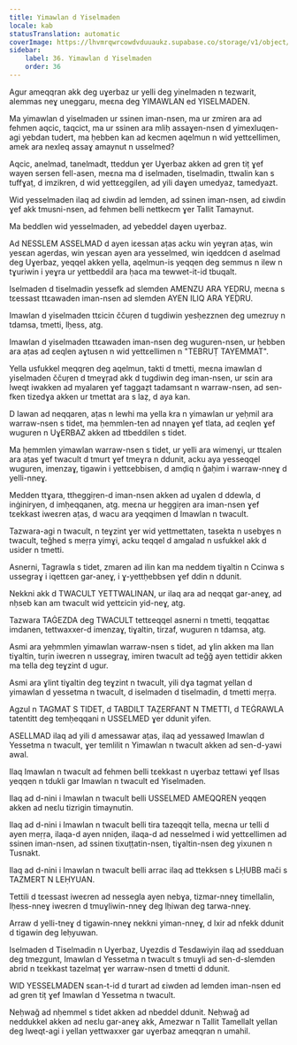 ```yaml
---
title: Yimawlan d Yiselmaden
locale: kab
statusTranslation: automatic
coverImage: https://lhvmrqwrcowdvduuaukz.supabase.co/storage/v1/object/public/strapi-uploads/small_cover-educacion-fundamental.webp-2d51a7828a2b1309555be27f7e2a61a0.webp
sidebar:
    label: 36. Yimawlan d Yiselmaden
    order: 36
---
```

Agur ameqqran akk deg uɣerbaz ur yelli deg yinelmaden n tezwarit, alemmas neɣ uneggaru, meɛna deg YIMAWLAN ed YISELMADEN.

Ma yimawlan d yiselmaden ur ssinen iman-nsen, ma ur zmiren ara ad fehmen aqcic, taqcict, ma ur ssinen ara mliḥ assaɣen-nsen d yimexluqen-agi yebdan tudert, ma ḥebben kan ad kecmen aqelmun n wid yettɛellimen, amek ara nexleq assaɣ amaynut n usselmed?

Aqcic, anelmad, tanelmadt, tteddun ɣer Uɣerbaz akken ad gren tiṭ ɣef wayen sersen fell-asen, meɛna ma d iselmaden, tiselmadin, ttwalin kan s tuffɣaṭ, d imzikren, d wid yettɛeggilen, ad yili daɣen umedyaz, tamedyazt.

Wid yesselmaden ilaq ad ɛiwdin ad lemden, ad ssinen iman-nsen, ad ɛiwdin ɣef akk tmusni-nsen, ad fehmen belli nettkecm ɣer Tallit Tamaynut.

Ma beddlen wid yesselmaden, ad yebeddel daɣen uɣerbaz.

Ad NESSLEM ASSELMAD d ayen iɛessan aṭas acku win yeɣran aṭas, win yesɛan agerdas, win yesɛan ayen ara yesselmed, win iqeddcen d aselmad deg Uɣerbaz, yeqqel akken yella, aqelmun-is yeqqen deg semmus n ilew n tɣuriwin i yeɣra ur yettbeddil ara ḥaca ma tewwet-it-id tbuqalt.

Iselmaden d tiselmadin yessefk ad slemden AMENZU ARA YEḌRU, meɛna s tɛessast ttɛawaden iman-nsen ad slemden AYEN ILIQ ARA YEḌRU.

Imawlan d yiselmaden ttɛicin ččuṛen d tugdiwin yesḥezznen deg umezruy n tdamsa, tmetti, lḥess, atg.

Imawlan d yiselmaden ttɛawaden iman-nsen deg wuguren-nsen, ur ḥebben ara aṭas ad ɛeqlen aɣtusen n wid yettɛellimen n "TEBRUṬ TAYEMMAT".

Yella usfukkel meqqren deg aqelmun, takti d tmetti, meɛna imawlan d yiselmaden ččuṛen d tmeɣṛad akk d tugdiwin deg iman-nsen, ur sɛin ara lweqt iwakken ad myalaren ɣef taggaẓt tadamsant n warraw-nsen, ad sen-fken tizedɣa akken ur tmettat ara s laẓ, d aya kan.

D lawan ad neqqaren, aṭas n lewhi ma yella kra n yimawlan ur yeḥmil ara warraw-nsen s tidet, ma ḥemmlen-ten ad nnaɣen ɣef tlata, ad ɛeqlen ɣef wuguren n UɣERBAZ akken ad ttbeddilen s tidet.

Ma ḥemmlen yimawlan warraw-nsen s tidet, ur yelli ara wimenɣi, ur ttɛalen ara aṭas ɣef twacult d tmurt ɣef tmeɣra n ddunit, acku aya yesseqqel wuguren, imenzaɣ, tigawin i yettɛebbisen, d amḍiq n ǧaḥim i warraw-nneɣ d yelli-nneɣ.

Medden ttɣara, ttheggiṛen-d iman-nsen akken ad uɣalen d ddewla, d inġiniryen, d imḥeqqanen, atg. meɛna ur heggiṛen ara iman-nsen ɣef tɛekkast iweɛren aṭas, d wacu ara yeqqimen d Imawlan n twacult.

Tazwara-agi n twacult, n teɣzint ɣer wid yettmettaten, tasekta n usebɣes n twacult, teǧhed s meṛṛa yimɣi, acku teqqel d amgalad n usfukkel akk d usider n tmetti.

Asnerni, Tagrawla s tidet, zmaren ad ilin kan ma neddem tiɣaltin n Ccinwa s ussegraɣ i iqettɛen gar-aneɣ, i ɣ-yettḥebbsen ɣef ddin n ddunit.

Nekkni akk d TWACULT YETTWALINAN, ur ilaq ara ad neqqat gar-aneɣ, ad nḥseb kan am twacult wid yettɛicin yid-neɣ, atg.

Tazwara TAĠEZDA deg TWACULT tettɛeqqel asnerni n tmetti, teqqattaɛ imdanen, tettwaxxer-d imenzaɣ, tiɣaltin, tirzaf, wuguren n tdamsa, atg.

Asmi ara yeḥmmlen yimawlan warraw-nsen s tidet, ad ɣlin akken ma llan tiɣaltin, tuṛin iweɛren n ussegraɣ, imiren twacult ad teǧǧ ayen tettidir akken ma tella deg teɣzint d ugur.

Asmi ara ɣlint tiɣaltin deg teɣzint n twacult, yili dɣa tagmat yellan d yimawlan d yessetma n twacult, d iselmaden d tiselmadin, d tmetti meṛṛa.

Agzul n TAGMAT S TIDET, d TABDILT TAẒERFANT N TMETTI, d TEĠRAWLA tatentitt deg temḥeqqani n USSELMED ɣer ddunit yifen.

ASELLMAD ilaq ad yili d amessawar aṭas, ilaq ad yessaweḍ Imawlan d Yessetma n twacult, ɣer temlilit n Yimawlan n twacult akken ad sen-d-yawi awal.

Ilaq Imawlan n twacult ad fehmen belli tɛekkast n uɣerbaz tettawi ɣef llsas yeqqen n tdukli gar Imawlan n twacult ed Yiselmaden.

Ilaq ad d-nini i Imawlan n twacult belli USSELMED AMEQQREN yeqqen akken ad neɛlu tizrigin timaynutin.

Ilaq ad d-nini i Imawlan n twacult belli tira tazeqqit tella, meɛna ur telli d ayen meṛṛa, ilaqa-d ayen nniḍen, ilaqa-d ad nesselmed i wid yettɛellimen ad ssinen iman-nsen, ad ssinen tixuṭṭatin-nsen, tiɣaltin-nsen deg yixunen n Tusnakt.

Ilaq ad d-nini i Imawlan n twacult belli arrac ilaq ad ttekksen s LḤUBB mači s TAZMERT N LEḤYUAN.

Tettili d tɛessast iweɛren ad nessegla ayen nebɣa, tizmar-nneɣ timellalin, lḥess-nneɣ iweɛren d tmuɣliwin-nneɣ deg lḥiwan deg tarwa-nneɣ.

Arraw d yelli-tneɣ d tigawin-nneɣ nekkni yiman-nneɣ, d lxir ad nfekk ddunit d tigawin deg leḥyuwan.

Iselmaden d Tiselmadin n Uɣerbaz, Uɣezdis d Tesdawiyin ilaq ad ssedduan deg tmezgunt, Imawlan d Yessetma n twacult s tmuɣli ad sen-d-slemden abrid n tɛekkast tazelmaṭ ɣer warraw-nsen d tmetti d ddunit.

WID YESSELMADEN sɛan-t-id d turart ad ɛiwden ad lemden iman-nsen ed ad gren tiṭ ɣef Imawlan d Yessetma n twacult.

Neḥwaǧ ad nḥemmel s tidet akken ad nbeddel ddunit. Neḥwaǧ ad neddukkel akken ad neɛlu gar-aneɣ akk, Amezwar n Tallit Tamellalt yellan deg lweqt-agi i yellan yettwaxxer gar uɣerbaz ameqqran n umahil.

